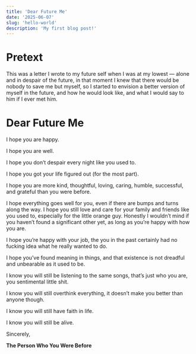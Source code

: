 ```yaml
---
title: 'Dear Future Me'
date: '2025-06-07'
slug: 'hello-world'
description: 'My first blog post!'
---
```


# Pretext

This was a letter I wrote to my future self when I was at my lowest — alone and in despair of the future, in that moment I knew that there would be nobody to save me but myself, so I started to envision a better version of myself in the future, and how he would look like, and what I would say to him if I ever met him.


# Dear Future Me

I hope you are happy.

I hope you are well.

I hope you don’t despair every night like you used to.

I hope you got your life figured out (for the most part).

I hope you are more kind, thoughtful, loving, caring, humble, successful, and grateful than you were before.

I hope everything goes well for you, even if there are bumps and turns along the way. I hope you still love and care for your family and friends like you used to, especially for the little orange guy. Honestly I wouldn’t mind if you haven’t found a significant other yet, as long as you’re happy with how you are.

I hope you’re happy with your job, the you in the past certainly had no fucking idea what he really wanted to do.

I hope you’ve found meaning in things, and that existence is not dreadful and unbearable as it used to be.

I know you will still be listening to the same songs, that’s just who you are, you sentimental little shit.

I know you will still overthink everything, it doesn’t make you better than anyone though.

I know you will still have faith in life.

I know you will still be alive.

Sincerely,

**The Person Who You Were Before**